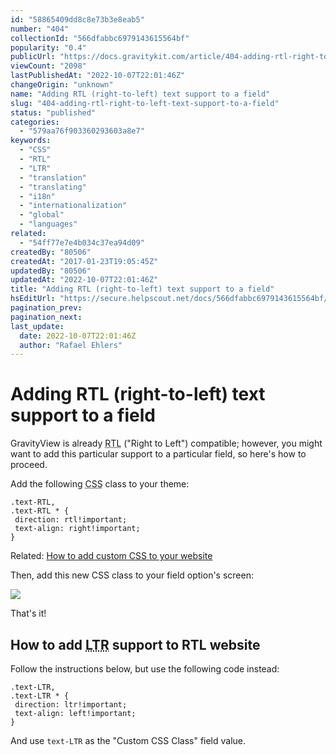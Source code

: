 ```yaml
---
id: "58865409dd8c8e73b3e8eab5"
number: "404"
collectionId: "566dfabbc6979143615564bf"
popularity: "0.4"
publicUrl: "https://docs.gravitykit.com/article/404-adding-rtl-right-to-left-text-support-to-a-field"
viewCount: "2098"
lastPublishedAt: "2022-10-07T22:01:46Z"
changeOrigin: "unknown"
name: "Adding RTL (right-to-left) text support to a field"
slug: "404-adding-rtl-right-to-left-text-support-to-a-field"
status: "published"
categories: 
  - "579aa76f903360293603a8e7"
keywords: 
  - "CSS"
  - "RTL"
  - "LTR"
  - "translation"
  - "translating"
  - "i18n"
  - "internationalization"
  - "global"
  - "languages"
related: 
  - "54ff77e7e4b034c37ea94d09"
createdBy: "80506"
createdAt: "2017-01-23T19:05:45Z"
updatedBy: "80506"
updatedAt: "2022-10-07T22:01:46Z"
title: "Adding RTL (right-to-left) text support to a field"
hsEditUrl: "https://secure.helpscout.net/docs/566dfabbc6979143615564bf/article/58865409dd8c8e73b3e8eab5"
pagination_prev: 
pagination_next: 
last_update:
  date: 2022-10-07T22:01:46Z
  author: "Rafael Ehlers"
---
```


# Adding RTL (right-to-left) text support to a field

GravityView is already <abbr title="Right to Left">RTL</abbr> ("Right to Left") compatible; however, you might want to add this particular support to a particular field, so here's how to proceed.

Add the following <abbr title="Cascading Style Sheets">CSS</abbr> class to your theme:

```
.text-RTL,
.text-RTL * {
 direction: rtl!important;
 text-align: right!important;
}
```

Related: [How to add custom CSS to your website](https://docs.gravitykit.com/article/246-adding-custom-css-to-your-website)

Then, add this new CSS class to your field option's screen:

![](https://s3.amazonaws.com/helpscout.net/docs/assets/54c58489e4b051242988532c/images/588654ffdd8c8e73b3e8eabd/file-c3O1PTgwVa.jpg)

That's it!

##  How to add <abbr title="Left to Right">LTR</abbr> support to RTL website

Follow the instructions below, but use the following code instead:

```
.text-LTR,
.text-LTR * {
 direction: ltr!important;
 text-align: left!important;
}
```

And use `text-LTR` as the "Custom CSS Class" field value.